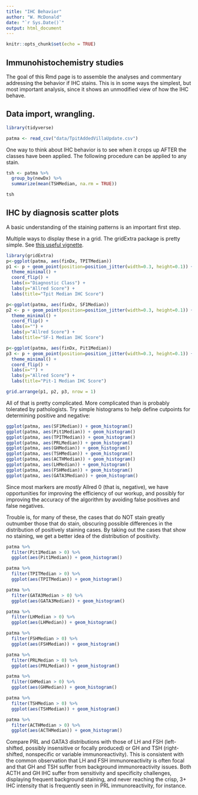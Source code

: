 ```yaml
---
title: "IHC Behavior"
author: "W. McDonald"
date: "`r Sys.Date()`"
output: html_document
---
```


```r
knitr::opts_chunk$set(echo = TRUE)
```

## Immunohistochemistry studies

The goal of this Rmd page is to assemble the analyses and commentary addressing the behavior if IHC stains. This is in some ways the simplest, but most important analysis, since it shows an unmodified view of how the IHC behave.

## Data import, wrangling.

```r
library(tidyverse)

patma <- read_csv("data/TpitAddedVillaUpdate.csv")

```

One way to think about IHC behavior is to see when it crops up AFTER the classes have been applied. The following procedure can be applied to any stain.

```r
tsh <- patma %>%
  group_by(newDx) %>%
  summarize(mean(TSHMedian, na.rm = TRUE)) 

tsh
```

## IHC by diagnosis scatter plots

A basic understanding of the staining patterns is an important first step. 

Multiple ways to display these in a grid. The gridExtra package is pretty simple. See [this useful vignette](https://cran.r-project.org/web/packages/egg/vignettes/Ecosystem.html).

```r
library(gridExtra)
p<-ggplot(patma, aes(finDx, TPITMedian))
p1 <- p + geom_point(position=position_jitter(width=0.3, height=0.1)) +
  theme_minimal() +
  coord_flip() +
  labs(x="Diagnostic Class") +
  labs(y="Allred Score") +
  labs(title="Tpit Median IHC Score")

p<-ggplot(patma, aes(finDx, SF1Median))
p2 <- p + geom_point(position=position_jitter(width=0.3, height=0.1)) +
  theme_minimal() +
  coord_flip() +
  labs(x="") +
  labs(y="Allred Score") +
  labs(title="SF-1 Median IHC Score")

p<-ggplot(patma, aes(finDx, Pit1Median))
p3 <- p + geom_point(position=position_jitter(width=0.3, height=0.1)) +
  theme_minimal() +
  coord_flip() +
  labs(x="") +
  labs(y="Allred Score") +
  labs(title="Pit-1 Median IHC Score")

grid.arrange(p1, p2, p3, nrow = 1)
```

All of that is pretty complicated. More complicated than is probably tolerated by pathologists. Try simple histograms to help define cutpoints for determining positive and negative:

```r
ggplot(patma, aes(SF1Median)) + geom_histogram()
ggplot(patma, aes(Pit1Median)) + geom_histogram()
ggplot(patma, aes(TPITMedian)) + geom_histogram()
ggplot(patma, aes(PRLMedian)) + geom_histogram()
ggplot(patma, aes(GHMedian)) + geom_histogram()
ggplot(patma, aes(TSHMedian)) + geom_histogram()
ggplot(patma, aes(ACTHMedian)) + geom_histogram()
ggplot(patma, aes(LHMedian)) + geom_histogram()
ggplot(patma, aes(FSHMedian)) + geom_histogram()
ggplot(patma, aes(GATA3Median)) + geom_histogram()
```

Since most markers are *mostly* Allred 0 (that is, negative), we have opportunities for improving the efficiency of our workup, and possibly for improving the accuracy of the algorithm by avoiding false positives and false negatives. 

Trouble is, for many of these, the cases that do NOT stain greatly outnumber those that do stain, obscuring possible differences in the distribution of positively staining cases. By taking out the cases that show no staining, we get a better idea of the distribution of positivity. 

```r
patma %>%  
  filter(Pit1Median > 0) %>% 
  ggplot(aes(Pit1Median)) + geom_histogram()

patma %>%  
  filter(TPITMedian > 0) %>% 
  ggplot(aes(TPITMedian)) + geom_histogram()

patma %>%  
  filter(GATA3Median > 0) %>% 
  ggplot(aes(GATA3Median)) + geom_histogram()

patma %>%  
  filter(LHMedian > 0) %>% 
  ggplot(aes(LHMedian)) + geom_histogram()

patma %>%  
  filter(FSHMedian > 0) %>% 
  ggplot(aes(FSHMedian)) + geom_histogram()

patma %>%  
  filter(PRLMedian > 0) %>% 
  ggplot(aes(PRLMedian)) + geom_histogram()

patma %>%  
  filter(GHMedian > 0) %>% 
  ggplot(aes(GHMedian)) + geom_histogram()

patma %>%  
  filter(TSHMedian > 0) %>% 
  ggplot(aes(TSHMedian)) + geom_histogram()

patma %>%  
  filter(ACTHMedian > 0) %>% 
  ggplot(aes(ACTHMedian)) + geom_histogram()
```

Compare PRL and GATA3 distributions with those of LH and FSH (left-shifted, possibly insensitive or focally produced) or GH and TSH (right-shifted, nonspecific or variable immunoreactivity). This is consistent with the common observation that LH and FSH immunoreactivity is often focal and that GH and TSH suffer from background immunoreactivity issues. Both ACTH and GH IHC suffer from sensitivity and specificity challenges, displaying frequent background staining, and never reaching the crisp, 3+ IHC intensity that is frequently seen in PRL immunoreactivity, for instance.
